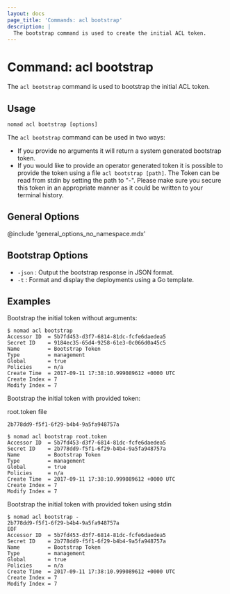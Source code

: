 ```yaml
---
layout: docs
page_title: 'Commands: acl bootstrap'
description: |
  The bootstrap command is used to create the initial ACL token.
---
```


# Command: acl bootstrap

The `acl bootstrap` command is used to bootstrap the initial ACL token.

## Usage

```plaintext
nomad acl bootstrap [options]
```

The `acl bootstrap` command can be used in two ways: 
- If you provide no arguments it will return a system generated bootstrap token.
- If you would like to provide an operator generated token it is possible to provide the token
using a file `acl bootstrap [path]`. The Token can be read from stdin by setting the path to "-". 
Please make sure you secure this token in an appropriate manner as it could be written to your terminal history.

## General Options

@include 'general_options_no_namespace.mdx'

## Bootstrap Options

- `-json` : Output the bootstrap response in JSON format.
- `-t` : Format and display the deployments using a Go template.

## Examples

Bootstrap the initial token without arguments:

```shell-session
$ nomad acl bootstrap
Accessor ID  = 5b7fd453-d3f7-6814-81dc-fcfe6daedea5
Secret ID    = 9184ec35-65d4-9258-61e3-0c066d0a45c5
Name         = Bootstrap Token
Type         = management
Global       = true
Policies     = n/a
Create Time  = 2017-09-11 17:38:10.999089612 +0000 UTC
Create Index = 7
Modify Index = 7
```

Bootstrap the initial token with provided token:

root.token file
```shell-session
2b778dd9-f5f1-6f29-b4b4-9a5fa948757a
```

```shell-session
$ nomad acl bootstrap root.token
Accessor ID  = 5b7fd453-d3f7-6814-81dc-fcfe6daedea5
Secret ID    = 2b778dd9-f5f1-6f29-b4b4-9a5fa948757a
Name         = Bootstrap Token
Type         = management
Global       = true
Policies     = n/a
Create Time  = 2017-09-11 17:38:10.999089612 +0000 UTC
Create Index = 7
Modify Index = 7
```

Bootstrap the initial token with provided token using stdin 

```shell-session
$ nomad acl bootstrap -
2b778dd9-f5f1-6f29-b4b4-9a5fa948757a
EOF
Accessor ID  = 5b7fd453-d3f7-6814-81dc-fcfe6daedea5
Secret ID    = 2b778dd9-f5f1-6f29-b4b4-9a5fa948757a
Name         = Bootstrap Token
Type         = management
Global       = true
Policies     = n/a
Create Time  = 2017-09-11 17:38:10.999089612 +0000 UTC
Create Index = 7
Modify Index = 7
```
